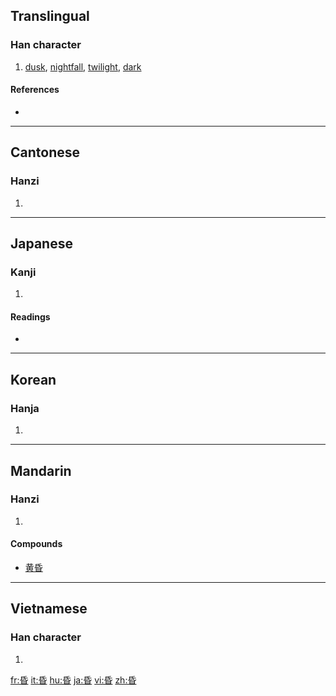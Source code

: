 ==Translingual==

===Han character===
{{Han char|rn=72|rad=日|as=04|sn=8|four=7260<sub>4</sub>|canj=竹心日 (HPA)}}

# [[dusk]], [[nightfall]], [[twilight]], [[dark]]

====References====
* {{Han ref|kx=0491.140|dkj=13806|dj=0854.010|hdz=21492.030|uh=660F|ud=26127|bh=A9FC|bd=43516}}

----

==Cantonese==

===Hanzi===
{{yue-hanzi|jyut=|y=fan1}}

# {{defn|Cantonese|sort=日04}}

----

==Japanese==

===Kanji===
{{ja-kanji|grade=|rs=日04}}

# {{defn|Japanese|sort=日04}}

====Readings====
* {{ja-readings|on=[[こん]] (kon)|kun=[[くらい]] (kurai)}}

----

==Korean==

===Hanja===
{{ko-hanja|hangeul=혼|eumhun=|rv=hon|mr=hon|y=hon}}

# {{defn|Korean|sort=日04}}

----

==Mandarin==

===Hanzi===
{{cmn-hanzi|pin=[[hūn]] ([[hun1]])|wg=hun<sup>1</sup>}}

# {{defn|Mandarin|sort=日04}}

====Compounds====
*[[黄昏]]

----

==Vietnamese==
===Han character===
{{vi-hantu|[[hôn]], [[hon]]|rs=日04}}

# {{defn|Vietnamese|sort=日04}}

[[fr:昏]]
[[it:昏]]
[[hu:昏]]
[[ja:昏]]
[[vi:昏]]
[[zh:昏]]